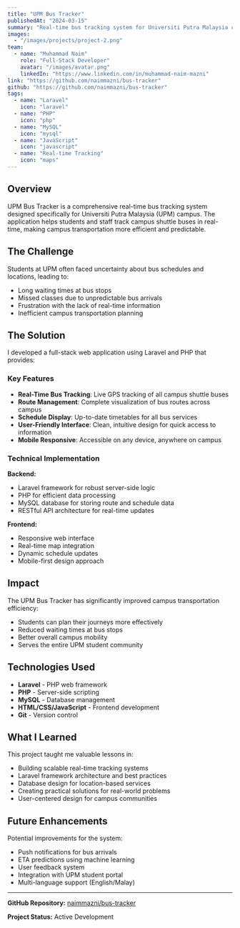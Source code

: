 ```yaml
---
title: "UPM Bus Tracker"
publishedAt: "2024-03-15"
summary: "Real-time bus tracking system for Universiti Putra Malaysia campus to help students track shuttle buses efficiently."
images:
  - "/images/projects/project-2.png"
team:
  - name: "Muhammad Naim"
    role: "Full-Stack Developer"
    avatar: "/images/avatar.png"
    linkedIn: "https://www.linkedin.com/in/muhammad-naim-mazni"
link: "https://github.com/naimmazni/bus-tracker"
github: "https://github.com/naimmazni/bus-tracker"
tags:
  - name: "Laravel"
    icon: "laravel"
  - name: "PHP"
    icon: "php"
  - name: "MySQL"
    icon: "mysql"
  - name: "JavaScript"
    icon: "javascript"
  - name: "Real-time Tracking"
    icon: "maps"
---
```


## Overview

UPM Bus Tracker is a comprehensive real-time bus tracking system designed specifically for Universiti Putra Malaysia (UPM) campus. The application helps students and staff track campus shuttle buses in real-time, making campus transportation more efficient and predictable.

## The Challenge

Students at UPM often faced uncertainty about bus schedules and locations, leading to:

- Long waiting times at bus stops
- Missed classes due to unpredictable bus arrivals
- Frustration with the lack of real-time information
- Inefficient campus transportation planning

## The Solution

I developed a full-stack web application using Laravel and PHP that provides:

### Key Features

- **Real-Time Bus Tracking**: Live GPS tracking of all campus shuttle buses
- **Route Management**: Complete visualization of bus routes across campus
- **Schedule Display**: Up-to-date timetables for all bus services
- **User-Friendly Interface**: Clean, intuitive design for quick access to information
- **Mobile Responsive**: Accessible on any device, anywhere on campus

### Technical Implementation

**Backend:**

- Laravel framework for robust server-side logic
- PHP for efficient data processing
- MySQL database for storing route and schedule data
- RESTful API architecture for real-time updates

**Frontend:**

- Responsive web interface
- Real-time map integration
- Dynamic schedule updates
- Mobile-first design approach

## Impact

The UPM Bus Tracker has significantly improved campus transportation efficiency:

- Students can plan their journeys more effectively
- Reduced waiting times at bus stops
- Better overall campus mobility
- Serves the entire UPM student community

## Technologies Used

- **Laravel** - PHP web framework
- **PHP** - Server-side scripting
- **MySQL** - Database management
- **HTML/CSS/JavaScript** - Frontend development
- **Git** - Version control

## What I Learned

This project taught me valuable lessons in:

- Building scalable real-time tracking systems
- Laravel framework architecture and best practices
- Database design for location-based services
- Creating practical solutions for real-world problems
- User-centered design for campus communities

## Future Enhancements

Potential improvements for the system:

- Push notifications for bus arrivals
- ETA predictions using machine learning
- User feedback system
- Integration with UPM student portal
- Multi-language support (English/Malay)

---

**GitHub Repository:** [naimmazni/bus-tracker](https://github.com/naimmazni/bus-tracker)

**Project Status:** Active Development
